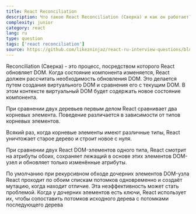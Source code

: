 ```yaml
---
title: React Reconciliation
description: Что такое React Reconciliation (Cверка) и как он работает?
complexity: junior
category: react
lang: ru
type: question
tags: ['react reconciliation']
source: https://github.com/likezninjaz/react-ru-interview-questions/blob/master/README.md
---
```


Reconciliation (Cверка) - это процесс, посредством которого React обновляет DOM. Когда состояние компонента изменяется, React должен рассчитать необходимость обновления DOM. Это делается путем создания виртуального DOM и сравнения его с текущим DOM. В этом контексте виртуальный DOM будет содержать новое состояние компонента.

При сравнении двух деревьев первым делом React сравнивает два корневых элемента. Поведение различается в зависимости от типов корневых элементов.

Всякий раз, когда корневые элементы имеют различные типы, React уничтожает старое дерево и строит новое с нуля.

При сравнении двух React DOM-элементов одного типа, React смотрит на атрибуты обоих, сохраняет лежащий в основе этих элементов DOM-узел и обновляет только изменённые атрибуты.

По умолчанию при рекурсивном обходе дочерних элементов DOM-узла React проходит по обоим спискам потомков одновременно и создаёт мутацию, когда находит отличие. Эта неэффективность может стать проблемой. Когда у дочерних элементов есть ключи, React использует их, чтобы сопоставить потомков исходного дерева с потомками последующего дерева
